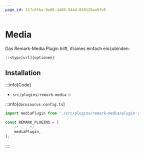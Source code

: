 ```yaml
---
page_id: 117c8fba-9e80-4400-944d-050129aa9fe5
---
```


# Media

Das Remark-Media Plugin hilft, iframes einfach einzubinden:

```mdx
::<typ>[url]{optionen}
```

<DocCardList/>

## Installation

:::info[Code]
- `src/plugins/remark-media`
:::

:::info[`docusaurus.config.ts`]

```ts
import mediaPlugin from './src/plugins/remark-media/plugin';

const REMARK_PLUGINS = [
    /* ... */
    mediaPlugin,
];
```
:::